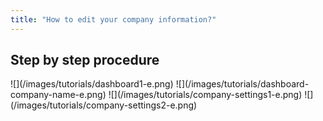 ```yaml
---
title: "How to edit your company information?"
---
```


## Step by step procedure

<Steps>
  <Step title="Go to **Dashboard**">
    ![](/images/tutorials/dashboard1-e.png)
  </Step>

  <Step title="Click your **company name**">
    ![](/images/tutorials/dashboard-company-name-e.png)
  </Step>

  <Step title="Then click **settings** from the menu bar above the company name & logo.">
    ![](/images/tutorials/company-settings1-e.png)
  </Step>

  <Step title="Fill up the **fields** and it will automatically update.">
    ![](/images/tutorials/company-settings2-e.png)
  </Step>
</Steps>